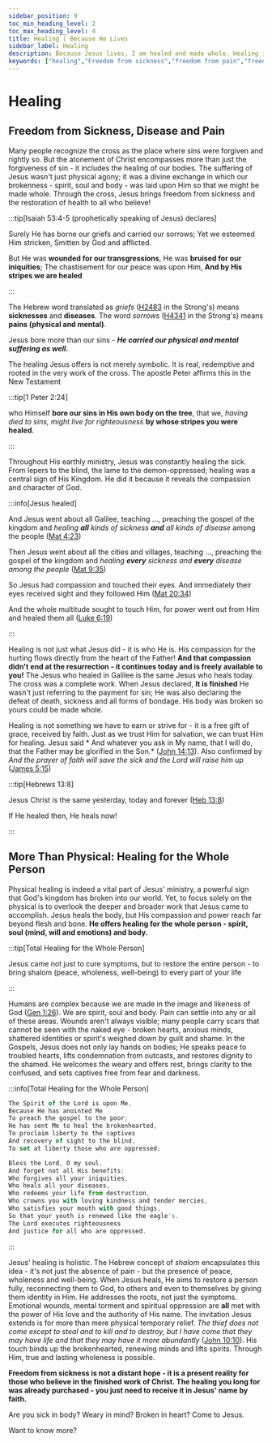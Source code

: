 ```yaml
---
sidebar_position: 9
toc_min_heading_level: 2
toc_max_heading_level: 4
title: Healing | Because He Lives
sidebar_label: Healing
description: Because Jesus lives, I am healed and made whole. Healing is a vital and biblically rich blessing tied to the resurrection life of Jesus. It refers to physical, emotional and spiritual healing
keywords: ["healing","Freedom from sickness","freedom from pain","freedom from cancer","freedom from disease","healing through Jesus","by His stripes we are healed","divine healing","Jesus heals today","physical and emotional restoration","wholeness in Christ","healed by faith","resurrection power brings healing"]
---
```



# Healing

## Freedom from Sickness, Disease and Pain

Many people recognize the cross as the place where sins were forgiven and rightly so. But the atonement of Christ encompasses more than just
the forgiveness of sin - it includes the healing of our bodies. The suffering of Jesus wasn't just physical agony; it was a divine exchange in
which our brokenness - spirit, soul and body - was laid upon Him so that we might be made whole. Through the cross, Jesus brings freedom from
sickness and the restoration of health to all who believe!

:::tip[Isaiah 53:4-5 (prophetically speaking of Jesus) declares]

Surely He has borne our griefs and carried our sorrows;
Yet we esteemed Him stricken, Smitten by God and afflicted.

But He was **wounded for our transgressions**,
He was **bruised for our iniquities**;
The chastisement for our peace was upon Him,
**And by His stripes we are healed**

:::

The Hebrew word translated as *griefs* ([H2483](https://www.blueletterbible.org/lexicon/h2483/kjv/wlc/0-1/) in the Strong's) means
**sicknesses** and **diseases**. The word *sorrows* ([H4341](https://www.blueletterbible.org/lexicon/h4341/kjv/wlc/0-1/) in the Strong's) means
**pains (physical and mental)**. 

Jesus bore more than our sins - ***He carried our physical and mental suffering as well.***

The healing Jesus offers is not merely symbolic. It is real, redemptive and rooted in the very work of the cross. 
The apostle Peter affirms this in the New Testament

:::tip[1 Peter 2:24]

who Himself **bore our sins in His own body on the tree**, that we, *having died to sins, might live for righteousness* **by whose stripes you were healed**.

:::

Throughout His earthly ministry, Jesus was constantly healing the sick. From lepers to the blind, the lame to the demon-oppressed;
healing was a central sign of His Kingdom. He did it because it  reveals the compassion and character of God.

:::info[Jesus healed]

And Jesus went about all Galilee, teaching ..., preaching the gospel of the kingdom and *healing **all** kinds of
sickness **and** all kinds of disease* among the people
([Mat 4:23](https://www.biblegateway.com/passage/?search=Mat%204%3A23&version=NKJV))

Then Jesus went about all the cities and villages, teaching ..., preaching the gospel of the kingdom and *healing
**every** sickness and **every** disease among the people*
([Mat 9:35](https://www.biblegateway.com/passage/?search=Mat%209%3A35&version=NKJV))

So Jesus had compassion and touched their eyes. And immediately their eyes received sight and they followed Him
([Mat 20:34](https://www.biblegateway.com/passage/?search=Mat%2020%3A34&version=NKJV))

And the whole multitude sought to touch Him, for power went out from Him and healed them all
([Luke 6:19](https://www.biblegateway.com/passage/?search=lk%206%3A19&version=NKJV))

:::

Healing is not just what Jesus did - it is who He is. His compassion for the hurting flows directly from the heart
of the Father! **And that compassion didn't end at the resurrection - it continues today and is freely available to you!**
The Jesus who healed in Galilee is the same Jesus who heals today. The cross was a complete work. When Jesus declared,
**It is finished** He wasn't just referring to the payment for sin; He was also declaring the defeat of death, sickness
and all forms of bondage. His body was broken so yours could be made whole. 

Healing is not something we have to earn or strive for - it is a free gift of grace, received by faith. Just as we trust
Him for salvation, we can trust Him for healing. Jesus said * And whatever you ask in My name, that I will do, that the Father
may be glorified in the Son.* ([John 14:13](https://www.biblegateway.com/passage/?search=John%2014%3A13&version=NKJV)). Also confirmed by
*And the prayer of faith will save the sick and the Lord will raise him up* ([James 5:15](https://www.biblegateway.com/passage/?search=james%205%3A15&version=NKJV))

:::tip[Hebrews 13:8]

Jesus Christ is the same yesterday, today and forever ([Heb 13:8](https://www.biblegateway.com/passage/?search=Heb%2013%3A8&version=NKJV))

If He healed then, He heals now! 

:::

## More Than Physical: Healing for the Whole Person

Physical healing is indeed a vital part of Jesus' ministry, a powerful sign that God's kingdom has broken into our world.
Yet, to focus solely on the physical is to overlook the deeper and broader work that Jesus came to accomplish. Jesus heals
the body, but His compassion and power reach far beyond flesh and bone. **He offers healing for the whole person - spirit,
soul (mind, will and emotions) and body.**

:::tip[Total Healing for the Whole Person]

Jesus came not just to cure symptoms, but to restore the entire person - 
to bring shalom (peace, wholeness, well-being) to every part of your life

:::

Humans are complex because we are made in the image and likeness of God
([Gen 1:26](https://www.biblegateway.com/passage/?search=Genesis%201%3A26&version=NKJV)). We are spirit, soul and body. 
Pain can settle into any or all of these areas. Wounds aren't always visible; many people carry scars that cannot be seen
with the naked eye - broken hearts, anxious minds, shattered identities or spirit's weighed down by guilt and shame.
In the Gospels, Jesus does not only lay hands on bodies; He speaks peace to troubled hearts, lifts condemnation from outcasts,
and restores dignity to the shamed. He welcomes the weary and offers rest, brings clarity to the confused,
and sets captives free from fear and darkness.

:::info[Total Healing for the Whole Person]

```js title="Luke 4:18"
The Spirit of the Lord is upon Me,
Because He has anointed Me
To preach the gospel to the poor;
He has sent Me to heal the brokenhearted,
To proclaim liberty to the captives
And recovery of sight to the blind,
To set at liberty those who are oppressed;
```

```js title="Psalm 103:2-6"
Bless the Lord, O my soul,
And forget not all His benefits:
Who forgives all your iniquities,
Who heals all your diseases,
Who redeems your life from destruction,
Who crowns you with loving kindness and tender mercies,
Who satisfies your mouth with good things,
So that your youth is renewed like the eagle's.
The Lord executes righteousness
And justice for all who are oppressed.
```
:::

Jesus' healing is holistic. The Hebrew concept of *shalom* encapsulates this idea - it's not just the absence of pain -
but the presence of peace, wholeness and well-being. When Jesus heals, He aims to restore a person fully, reconnecting
them to God, to others and even to themselves by giving them identity in Him. He addresses the roots, not just the
symptoms. Emotional wounds, mental torment and spiritual oppression are **all** met with the power of His love and the
authority of His name. The invitation Jesus extends is for more than mere physical temporary relief. *The thief does not
come except to steal and to kill and to destroy, but I have come that they may have life and that they may have it more abundantly* ([John 10:10](https://www.biblegateway.com/passage/?search=john%2010%3A10&version=NKJV)). His touch binds
up the brokenhearted, renewing minds and lifts spirits. Through Him, true and lasting wholeness is possible. 

**Freedom from sickness is not a distant hope - it is a present reality for those who believe in the finished work of
Christ. The healing you long for was already purchased - you just need to receive it in Jesus' name by faith.**

Are you sick in body? Weary in mind? Broken in heart? Come to Jesus.

Want to know more?

<QRImage
  url='/img/dht.png'
  alt="Healing is available today free" 
  caption="" 
/>
